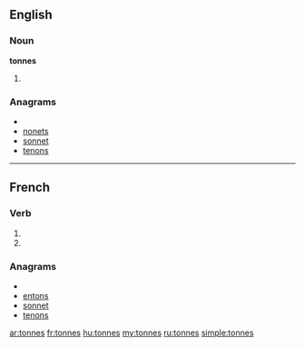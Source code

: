 {{also|tonnés}}
==English==

===Noun===
'''tonnes'''

# {{plural of|[[tonne]]}}

===Anagrams===
* {{alphagram|ennost}}
* [[nonets#English|nonets]]
* [[sonnet#English|sonnet]]
* [[tenons#English|tenons]]

----

==French==

===Verb===
{{fr-verb-form}}

# {{conjugation of|tonner||2|s|pres|ind|lang=fr}}
# {{conjugation of|tonner||2|s|pres|sub|lang=fr}}

===Anagrams===
* {{alphagram|ennost}}
* [[entons#French|entons]]
* [[sonnet#French|sonnet]]
* [[tenons#French|tenons]]

[[ar:tonnes]]
[[fr:tonnes]]
[[hu:tonnes]]
[[my:tonnes]]
[[ru:tonnes]]
[[simple:tonnes]]